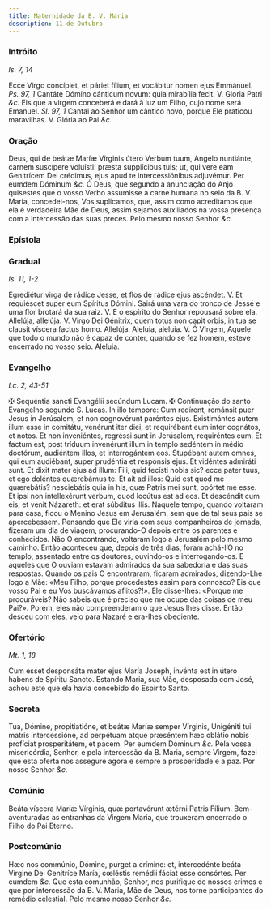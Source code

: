 ```yaml
---
title: Maternidade da B. V. Maria
description: 11 de Outubro
---
```


### Intróito

_Is. 7, 14_

<div class="grid grid-cols-2 gap-5">
  <span class="text-justify">
    Ecce Virgo concípiet, et páriet fílium, et vocábitur nomen ejus Emmánuel.
    <em>Ps. 97, 1</em> Cantáte Dómino cánticum novum: quia mirabília fecit. V. Gloria
    Patri <em>&c.</em>
  </span>
  <span class="text-justify">
    Eis que a virgem conceberá e dará à luz um Filho, cujo nome será Emanuel.
    <em>Sl. 97, 1</em> Cantai ao Senhor um cântico novo, porque Ele praticou maravilhas.
    V. Glória ao Pai <em>&c.</em>
  </span>
</div>

### Oração

<div class="grid grid-cols-2 gap-5">
  <span class="text-justify">
    Deus, qui de beátæ Maríæ Vírginis útero Verbum tuum, Angelo nuntiánte,
    carnem suscípere voluísti: præsta supplícibus tuis; ut, qui vere eam
    Genitrícem Dei crédimus, ejus apud te intercessiónibus adjuvémur. Per eumdem
    Dóminum <em>&c.</em>
  </span>
  <span class="text-justify">
    Ó Deus, que segundo a anunciação do Anjo quisestes que o vosso Verbo
    assumisse a carne humana no seio da B. V. Maria, concedei-nos, Vos
    suplicamos, que, assim como acreditamos que ela é verdadeira Mãe de Deus,
    assim sejamos auxiliados na vossa presença com a intercessão das suas
    preces. Pelo mesmo nosso Senhor <em>&c.</em>
  </span>
</div>

### Epístola


<LinkCard
  href="/missal/santos/07-16-1#epístola"
  title="B. V. Maria do Monte Carmelo"
/>

### Gradual

_Is. 11, 1-2_

<div class="grid grid-cols-2 gap-5">
  <span class="text-justify">
    Egrediétur virga de rádice Jesse, et flos de rádice ejus ascéndet. V. Et
    requiéscet super eum Spíritus Dómini.
  </span>
  <span class="text-justify">
    Sairá uma vara do tronco de Jessé e uma flor brotará da sua raiz. V. E o
    espírito do Senhor repousará sobre ela.
  </span>
  <span class="text-justify">
    Allelúja, allelúja. V. Virgo Dei Génitrix, quem totus non capit orbis, in
    tua se clausit víscera factus homo. Allelúja.
  </span>
  <span class="text-justify">
    Aleluia, aleluia. V. Ó Virgem, Aquele que todo o mundo não é capaz de
    conter, quando se fez homem, esteve encerrado no vosso seio. Aleluia.
  </span>
</div>

### Evangelho

_Lc. 2, 43-51_

<div class="grid grid-cols-2 gap-5">
  <span class="text-justify">
    <span class="text-red-500">&#10016;</span> Sequéntia sancti Evangélii
    secúndum Lucam.
  </span>
  <span class="text-justify">
    <span class="text-red-500">&#10016;</span> Continuação do santo Evangelho
    segundo S. Lucas.
  </span>
  <span class="text-justify">
    In illo témpore: Cum redírent, remánsit puer Jesus in Jerúsalem, et non
    cognovérunt paréntes ejus. Existimántes autem illum esse in comitátu,
    venérunt iter diei, et requirébant eum inter cognátos, et notos. Et non
    inveniéntes, regréssi sunt in Jerúsalem, requiréntes eum. Et factum est,
    post tríduum invenérunt illum in templo sedéntem in médio doctórum,
    audiéntem illos, et interrogántem eos. Stupébant autem omnes, qui eum
    audiébant, super prudéntia et respónsis ejus. Et vidéntes admiráti sunt. Et
    dixit mater ejus ad illum: Fili, quid fecísti nobis sic? ecce pater tuus, et
    ego doléntes quærebámus te. Et ait ad illos: Quid est quod me quærebátis?
    nesciebátis quia in his, quæ Patris mei sunt, opórtet me esse. Et ipsi non
    intellexérunt verbum, quod locútus est ad eos. Et descéndit cum eis, et
    venit Názareth: et erat súbditus illis.
  </span>
  <span class="text-justify">
    Naquele tempo, quando voltaram para casa, ficou o Menino Jesus em Jerusalém,
    sem que de tal seus pais se apercebessem. Pensando que Ele viria com seus
    companheiros de jornada, fizeram um dia de viagem, procurando-O depois entre
    os parentes e conhecidos. Não O encontrando, voltaram logo a Jerusalém pelo
    mesmo caminho. Então aconteceu que, depois de três dias, foram achá-l’O no
    templo, assentado entre os doutores, ouvindo-os e interrogando-os. E aqueles
    que O ouviam estavam admirados da sua sabedoria e das suas respostas. Quando
    os pais O encontraram, ficaram admirados, dizendo-Lhe logo a Mãe: «Meu
    Filho, porque procedestes assim para connosco? Eis que vosso Pai e eu Vos
    buscávamos aflitos?!». Ele disse-lhes: «Porque me procuráveis? Não sabeis
    que é preciso que me ocupe das coisas de meu Pai?». Porém, eles não
    compreenderam o que Jesus lhes disse. Então desceu com eles, veio para
    Nazaré e era-lhes obediente.
  </span>
</div>

### Ofertório

_Mt. 1, 18_

<div class="grid grid-cols-2 gap-5">
  <span class="text-justify">
    Cum esset desponsáta mater ejus María Joseph, invénta est in útero habens de
    Spíritu Sancto.
  </span>
  <span class="text-justify">
    Estando Maria, sua Mãe, desposada com José, achou este que ela havia
    concebido do Espírito Santo.
  </span>
</div>

### Secreta

<div class="grid grid-cols-2 gap-5">
  <span class="text-justify">
    Tua, Dómine, propitiatióne, et beátæ Maríæ semper Vírginis, Unigéniti tui
    matris intercessióne, ad perpétuam atque præséntem hæc oblátio nobis
    profíciat prosperitátem, et pacem. Per eumdem Dóminum <em>&c.</em>
  </span>
  <span class="text-justify">
    Pela vossa misericórdia, Senhor, e pela intercessão da B. Maria, sempre
    Virgem, fazei que esta oferta nos assegure agora e sempre a prosperidade e a
    paz. Por nosso Senhor <em>&c.</em>
  </span>
</div>

### Comúnio

<div class="grid grid-cols-2 gap-5">
  <span class="text-justify">
    Beáta víscera Maríæ Vírginis, quæ portavérunt ætérni Patris Fílium.
  </span>
  <span class="text-justify">
    Bem-aventuradas as entranhas da Virgem Maria, que trouxeram encerrado o
    Filho do Pai Eterno.
  </span>
</div>

### Postcomúnio

<div class="grid grid-cols-2 gap-5">
  <span class="text-justify">
    Hæc nos commúnio, Dómine, purget a crímine: et, intercedénte beáta Vírgine
    Dei Genitríce María, cœléstis remédii fáciat esse consórtes. Per eumdem
    <em>&c.</em>
  </span>
  <span class="text-justify">
    Que esta comunhão, Senhor, nos purifique de nossos crimes e que por
    intercessão da B. V. Maria, Mãe de Deus, nos torne participantes do remédio
    celestial. Pelo mesmo nosso Senhor <em>&c.</em>
  </span>
</div>
